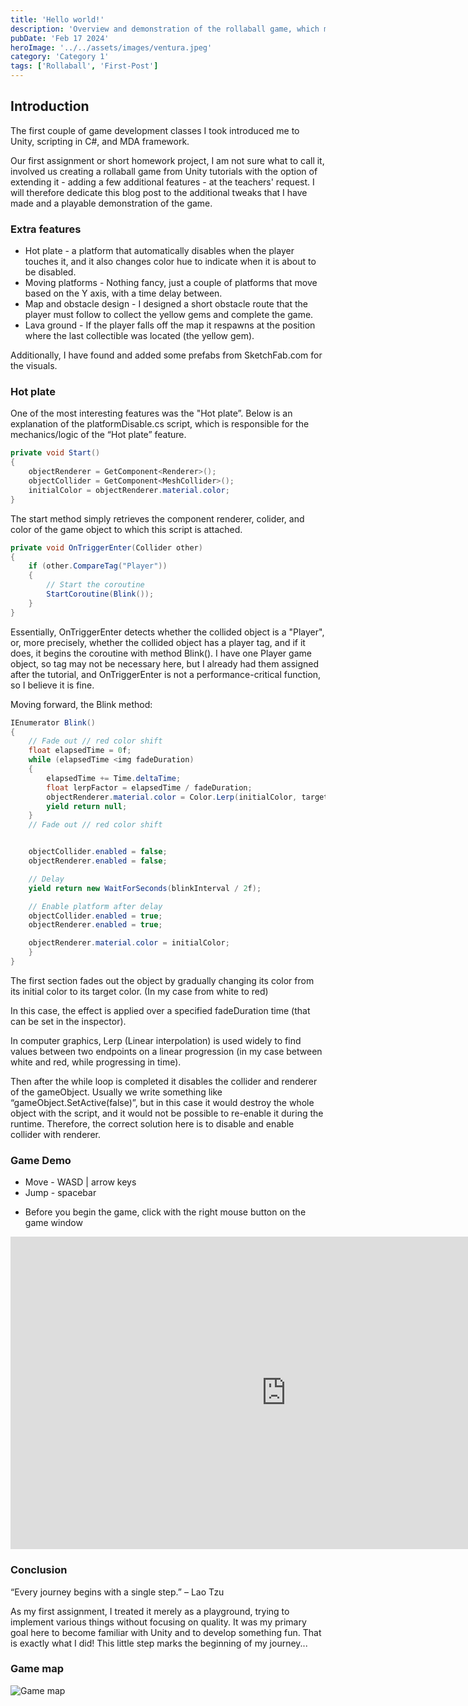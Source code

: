 ```yaml
---
title: 'Hello world!'
description: 'Overview and demonstration of the rollaball game, which marks the beginning of the game development course.'
pubDate: 'Feb 17 2024'
heroImage: '../../assets/images/ventura.jpeg'
category: 'Category 1'
tags: ['Rollaball', 'First-Post']
---
```


## Introduction

The first couple of game development classes I took introduced me to Unity, scripting in C#, and MDA framework.

Our first assignment or short homework project, I am not sure what to call it, involved us creating a rollaball
game from Unity tutorials with the option of extending it - adding a few additional features - at the teachers' request. 
I will therefore dedicate this blog post to the additional tweaks that I have made and a playable demonstration of the game.


### Extra features

- Hot plate - a platform that automatically disables when the player touches it, and it also changes color hue to indicate when it is about to be disabled.
- Moving platforms - Nothing fancy, just a couple of platforms that move based on the Y axis, with a time delay between.
- Map and obstacle design - I designed a short obstacle route that the player must follow to collect the yellow gems and complete the game.
- Lava ground - If the player falls off the map it respawns at the position where the last collectible was located (the yellow gem).

Additionally, I have found and added some prefabs from SketchFab.com for the visuals.

### Hot plate 

One of the most interesting features was the "Hot plate”. Below is an explanation of the platformDisable.cs script, which is responsible for the mechanics/logic of the “Hot plate” feature.

```c#
private void Start()
{
    objectRenderer = GetComponent<Renderer>();
    objectCollider = GetComponent<MeshCollider>();
    initialColor = objectRenderer.material.color;
}
```

The start method simply retrieves the component renderer, colider, and color of the game object to which this script is attached.

```c#
private void OnTriggerEnter(Collider other)
{
    if (other.CompareTag("Player"))
    {
        // Start the coroutine
        StartCoroutine(Blink());
    }
}
```

Essentially, OnTriggerEnter detects whether the collided object is a "Player", or, more precisely, whether the collided object has a player tag, and if it does, it begins the coroutine with method Blink(). I have one Player game object, so tag may not be necessary here, but I already had them assigned after the tutorial, and OnTriggerEnter is not a performance-critical function, so I believe it is fine.

Moving forward, the Blink method:

```c#
IEnumerator Blink()
{
    // Fade out // red color shift
    float elapsedTime = 0f;
    while (elapsedTime <img fadeDuration)
    {
        elapsedTime += Time.deltaTime;
        float lerpFactor = elapsedTime / fadeDuration;
        objectRenderer.material.color = Color.Lerp(initialColor, targetColor, lerpFactor);
        yield return null;
    }
    // Fade out // red color shift


    objectCollider.enabled = false;
    objectRenderer.enabled = false;

    // Delay 
    yield return new WaitForSeconds(blinkInterval / 2f);

    // Enable platform after delay
    objectCollider.enabled = true;
    objectRenderer.enabled = true;

    objectRenderer.material.color = initialColor;
    }
}
```

The first section fades out the object by gradually changing its color from its initial color to its target color. (In my case from white to red)

In this case, the effect is applied over a specified fadeDuration time (that can be set in the inspector).

In computer graphics, Lerp (Linear interpolation) is used widely to find values between two endpoints on a linear progression (in my case between white and red, while progressing in time).

Then after the while loop is completed it disables the collider and renderer of the gameObject. Usually we write something like “gameObject.SetActive(false)”, but in this case it would destroy the whole object with the script, and it would not be possible to re-enable it during the runtime. Therefore, the correct solution here is to disable and enable collider with renderer. 

### Game Demo

- Move - WASD | arrow keys
- Jump - spacebar

* Before you begin the game, click with the right mouse button on the game window

<iframe src="https://mvycas.github.io/Homework-RollABall/"
        style="border: 0px solid black; justify-content: center;"
        name="Game name"
        scrolling="no"
        frameborder="0"
        marginheight="0"
        marginwidth="0"
        height="500px"
        width="881px">
</iframe> 

### Conclusion

“Every journey begins with a single step.” – Lao Tzu

As my first assignment, I treated it merely as a playground, trying to implement various things without focusing on quality. It was my primary goal here to become familiar with Unity and to develop something fun. That is exactly what I did! This little step marks the beginning of my journey...

### Game map 

<img src="https://drive.google.com/file/d/1Mvzc9hBJXcG0e5XY5kwqxA7rcgWDdKCk/view?usp=sharing"
	 alt="Game map" 
	style="max-width: 881px; display: block; margin: 0 auto;">
</img>

